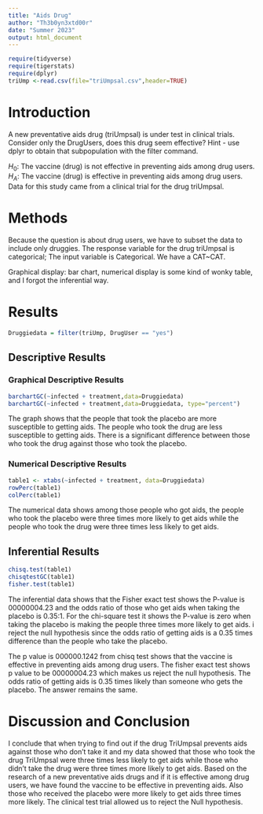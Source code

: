 ```yaml
---
title: "Aids Drug"
author: "Th3b0yn3xtd00r"
date: "Summer 2023"
output: html_document
---
```


```r
require(tidyverse)
require(tigerstats)
require(dplyr)
triUmp <-read.csv(file="triUmpsal.csv",header=TRUE)
```

# Introduction

<!--In this section you explain what you are trying to show.  Where did the data come from?  What is the research or other question you are trying to answer?.  If you skimp in this section expect to be marked down in your grade. Paint a picture of the project a couple of paragraphs is expected!-->

A new  preventative aids drug (triUmpsal) is under test in clinical trials. Consider only the DrugUsers, does this drug seem effective?  Hint - use dplyr to obtain that subpopulation with the filter command.

$H_0$: The vaccine (drug) is not effective in preventing aids among drug users.  
$H_A$: The vaccine (drug) is effective in preventing aids among drug users.  
Data for this study came from a clinical trial for the drug triUmpsal.  

# Methods

<!--Decide on your methods:  use "variable analysis" or other appropriate descriptors.  Make sure to choose at least one graphical method and at least one numerical method. Discuss what data manipulations may be needed for example subsetting or other binning procedures and what sort of graphical displays and inferential tools will be used!-->

Because the question is about drug users, we have to subset the data to include only druggies. The response variable for the drug triUmpsal is categorical; The input variable is Categorical. We have a CAT~CAT.

Graphical display: bar chart, numerical display is some kind of wonky table, and I forgot the inferential way.

# Results

<!--Divide this section into two sub-sections:  One for your descriptive  results and one for your inferential results.!-->

```r
Druggiedata = filter(triUmp, DrugUser == "yes")
```


## Descriptive Results

### Graphical Descriptive Results

<!--Graphical results here.  Make sure to show your code.  Provide appropriate labels for axes, giving units if possible, and provide a good title for the graph, too.  Use the graphical results to describe the patterns if any that exist in the data as focused toward the research question. Bottom line is to explain the features of the graph that are relevant to conforming or departing to what is expected by your null hypothesis !-->

```r
barchartGC(~infected + treatment,data=Druggiedata)
barchartGC(~infected + treatment,data=Druggiedata, type="percent")

```

The graph shows that the people that took the placebo are more susceptible to getting aids. The people who took the drug are less susceptible to getting aids. There is a significant difference between those who took the drug against those who took the placebo.

### Numerical Descriptive Results

<!--Numerical results go here. Use the numerical results to describe the patterns if any that exist in the data as focused toward the research question!-->

```r
table1 <- xtabs(~infected + treatment, data=Druggiedata)
rowPerc(table1)
colPerc(table1)
```

The numerical data shows among those people who got aids, the people who took the placebo were three times more likely to get aids while the people who took the drug were three times less likely to get aids.

## Inferential Results

<!--State hypothesis clearly.  Make sure your discussion of the inferential test covers all the aspects that the test output produces, such as test statistic, p-value etc.  Make a decision about the null hypothesis, explain the assumptions on which the selected test/procedure was based, and why the chosen procedure satisfys the assumptions and is appropriate to answer the research question!-->

```r
chisq.test(table1)
chisqtestGC(table1)
fisher.test(table1)
```

The inferential data shows that the Fisher exact test shows the P-value is 00000004.23 and the odds ratio of those who get aids when taking the placebo is 0.35:1. For the chi-square test it shows the P-value is zero when taking the placebo is making the people three times more likely to get aids. i reject the null hypothesis since the odds ratio of getting aids is a 0.35 times difference than the people who take the placebo.

The p value is 000000.1242 from chisq test shows that the vaccine is effective in preventing aids among drug users.
The fisher exact test shows p value to be 00000004.23 which makes us reject the null hypothesis. The odds ratio of getting aids is 0.35 times likely than someone who gets the placebo. The answer remains the same.

# Discussion and Conclusion

<!--Discussion and conclusion here.  If you found a relationship be sure to consider whether the relationship occurs because one of the variavbles causes the other, or whether they perhasps are related for some other reason.  Watch the chapter 6 videos from the GeorgeTown videos collection.!-->

I conclude that when trying to find out if the drug TriUmpsal prevents aids against those who don't take it and my data showed that those who took the drug TriUmpsal were three times less likely to get aids while those who didn't take the drug were three times more likely to get aids.
Based on the research of a new preventative aids drugs and if it is effective among drug users, we have found the vaccine to be effective in preventing aids. Also those who received the placebo were more likely to get aids three times more likely. The clinical test trial allowed us to reject the Null hypothesis.

